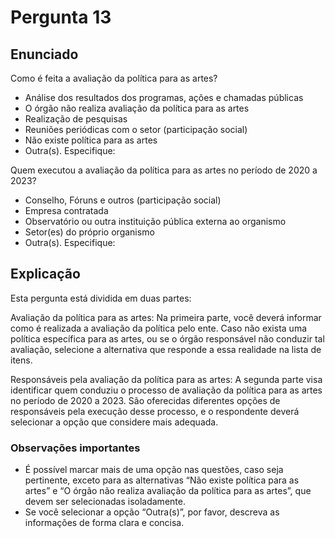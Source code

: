 # Pergunta 13

## Enunciado

Como é feita a avaliação da política para as artes?

* Análise dos resultados dos programas, ações e chamadas públicas
* O órgão não realiza avaliação da política para as artes
* Realização de pesquisas
* Reuniões periódicas com o setor (participação social)
* Não existe política para as artes
* Outra(s). Especifique:

Quem executou a avaliação da política para as artes no período de 2020 a 2023?

* Conselho, Fóruns e outros (participação social)
* Empresa contratada
* Observatório ou outra instituição pública externa ao organismo
* Setor(es) do próprio organismo
* Outra(s). Especifique:

## Explicação

Esta pergunta está dividida em duas partes:

Avaliação da política para as artes: Na primeira parte, você deverá informar como é realizada a avaliação da política pelo ente. Caso não exista uma política específica para as artes, ou se o órgão responsável não conduzir tal avaliação, selecione a alternativa que responde a essa realidade na lista de itens.

Responsáveis pela avaliação da política para as artes: A segunda parte visa identificar quem conduziu o processo de avaliação da política para as artes no período de 2020 a 2023. São oferecidas diferentes opções de responsáveis pela execução desse processo, e o respondente deverá selecionar a opção que considere mais adequada.

### Observações importantes

* É possível marcar mais de uma opção nas questões, caso seja pertinente, exceto para as alternativas "Não existe política para as artes" e "O órgão não realiza avaliação da política para as artes", que devem ser selecionadas isoladamente.
* Se você selecionar a opção "Outra(s)", por favor, descreva as informações de forma clara e concisa.

